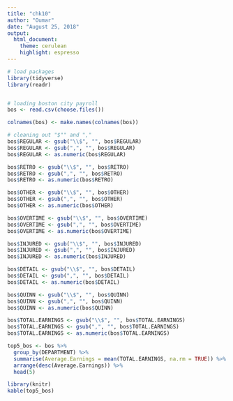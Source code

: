 ```yaml
---
title: "chk10"
author: "Oumar"
date: "August 25, 2018"
output:   
  html_document:
    theme: cerulean
    highlight: espresso
---
```



```r
# load packages
library(tidyverse)
library(readr)


# loading boston city payroll
bos <- read.csv(choose.files())

colnames(bos) <- make.names(colnames(bos))

# cleaning out "$"" and ","
bos$REGULAR <- gsub("\\$", "", bos$REGULAR)
bos$REGULAR <- gsub(",", "", bos$REGULAR)
bos$REGULAR <- as.numeric(bos$REGULAR)

bos$RETRO <- gsub("\\$", "", bos$RETRO)
bos$RETRO <- gsub(",", "", bos$RETRO)
bos$RETRO <- as.numeric(bos$RETRO)

bos$OTHER <- gsub("\\$", "", bos$OTHER)
bos$OTHER <- gsub(",", "", bos$OTHER)
bos$OTHER <- as.numeric(bos$OTHER)

bos$OVERTIME <- gsub("\\$", "", bos$OVERTIME)
bos$OVERTIME <- gsub(",", "", bos$OVERTIME)
bos$OVERTIME <- as.numeric(bos$OVERTIME)

bos$INJURED <- gsub("\\$", "", bos$INJURED)
bos$INJURED <- gsub(",", "", bos$INJURED)
bos$INJURED <- as.numeric(bos$INJURED)

bos$DETAIL <- gsub("\\$", "", bos$DETAIL)
bos$DETAIL <- gsub(",", "", bos$DETAIL)
bos$DETAIL <- as.numeric(bos$DETAIL)

bos$QUINN <- gsub("\\$", "", bos$QUINN)
bos$QUINN <- gsub(",", "", bos$QUINN)
bos$QUINN <- as.numeric(bos$QUINN)

bos$TOTAL.EARNINGS <- gsub("\\$", "", bos$TOTAL.EARNINGS)
bos$TOTAL.EARNINGS <- gsub(",", "", bos$TOTAL.EARNINGS)
bos$TOTAL.EARNINGS <- as.numeric(bos$TOTAL.EARNINGS)

```

``` r
top5_bos <- bos %>% 
  group_by(DEPARTMENT) %>% 
  summarise(Average.Earnings = mean(TOTAL.EARNINGS, na.rm = TRUE)) %>% 
  arrange(desc(Average.Earnings)) %>% 
  head(5)
```

``` r
library(knitr)
kable(top5_bos)

```
